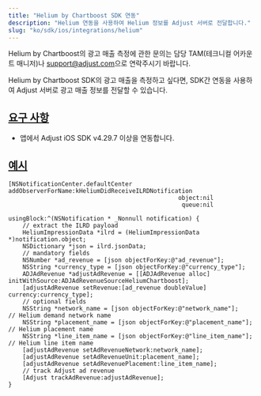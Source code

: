 ```yaml
---
title: "Helium by Chartboost SDK 연동"
description: "Helium 연동을 사용하여 Helium 정보를 Adjust 서버로 전달합니다."
slug: "ko/sdk/ios/integrations/helium"
---
```


<Callout type="note">

Helium by Chartboost의 광고 매출 측정에 관한 문의는 담당 TAM\(테크니컬 어카운트 매니저\)나 [support@adjust.com](mailto:support@adjust.com)으로 연락주시기 바랍니다.

</Callout>

Helium by Chartboost SDK의 광고 매출을 측정하고 싶다면, SDK간 연동을 사용하여 Adjust 서버로 광고 매출 정보를 전달할 수 있습니다.

## [요구 사항](requirements)

-  앱에서 Adjust iOS SDK v4\.29\.7 이상을 연동합니다.

## [예시](example)

<Tabs>
<Tab title="Objective-C">

```objc
[NSNotificationCenter.defaultCenter addObserverForName:kHeliumDidReceiveILRDNotification
                                                object:nil
                                                 queue:nil
                                            usingBlock:^(NSNotification * _Nonnull notification) {
    // extract the ILRD payload
    HeliumImpressionData *ilrd = (HeliumImpressionData *)notification.object;
    NSDictionary *json = ilrd.jsonData;
    // mandatory fields
    NSNumber *ad_revenue = [json objectForKey:@"ad_revenue"];
    NSString *currency_type = [json objectForKey:@"currency_type"];
    ADJAdRevenue *adjustAdRevenue = [[ADJAdRevenue alloc] initWithSource:ADJAdRevenueSourceHeliumChartboost];
    [adjustAdRevenue setRevenue:[ad_revenue doubleValue] currency:currency_type];
    // optional fields
    NSString *network_name = [json objectForKey:@"network_name"];     // Helium demand network name
    NSString *placement_name = [json objectForKey:@"placement_name"]; // Helium placement name
    NSString *line_item_name = [json objectForKey:@"line_item_name"]; // Helium line item name
    [adjustAdRevenue setAdRevenueNetwork:network_name];
    [adjustAdRevenue setAdRevenueUnit:placement_name];
    [adjustAdRevenue setAdRevenuePlacement:line_item_name];
    // track Adjust ad revenue
    [Adjust trackAdRevenue:adjustAdRevenue];
}
```

</Tab>
</Tabs>
